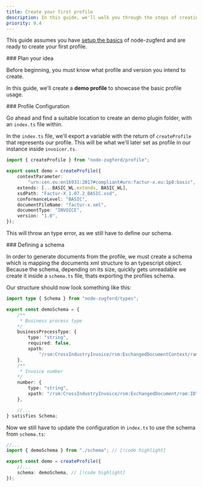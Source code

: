 ```yaml
---
title: Create your first profile
description: In this guide, we'll walk you through the steps of creating your first node-zugferd profile.
priority: 0.4
---
```


<Callout type="warn">This guide assumes you have [setup the basics](/docs/basic-usage)
of node-zugferd and are ready to create your first profile.</Callout>

<Steps>

<Step>
### Plan your idea

Before beginning, you must know what profile and version you intend to create.

In this guide, we'll create a **demo profile** to showcase the basic profile usage.
</Step>

<Step>
### Profile Configuration

Go ahead and find a suitable location to create an demo plugin folder, with an `index.ts` file within.

<Files>
    <Folder name="demo-profile" defaultOpen>
        <File name="index.ts" />
    </Folder>
</Files>

In the `index.ts` file, we'll export a variable with the return of `createProfile` that represents our profile. This will be what we'll later set as profile in our instance inside `invoicer.ts`.

```ts title="index.ts"
import { createProfile } from "node-zugferd/profile";

export const demo = createProfile({
    contextParameter:
		"urn:cen.eu:en16931:2017#compliant#urn:factur-x.eu:1p0:basic",
	extends: [...BASIC_WL.extends, BASIC_WL],
	xsdPath: "Factur-X_1.07.2_BASIC.xsd",
	conformanceLevel: "BASIC",
	documentFileName: "factur-x.xml",
	documentType: "INVOICE",
	version: "1.0",
});
```

This will throw an type error, as we still have to define our schema.

</Step>

<Step>
### Defining a schema

In order to generate documents from the profile, we must create a schema which is mapping the documents xml structure to an typescript object.
Because the schema, depending on its size, quickly gets unreadable we create it inside a `schema.ts` file, thats exporting the profiles schema.

Our structure should now look something like this:

<Files>
    <Folder name="demo-profile" defaultOpen>
        <File name="index.ts" />
        <File name="schema.ts" />
    </Folder>
</Files>

```ts title="schema.ts"
import type { Schema } from "node-zugferd/types";

export const demoSchema = {
    /**
     * Business process type
    */
    businessProcessType: {
		type: "string",
		required: false,
		xpath:
			"/rsm:CrossIndustryInvoice/rsm:ExchangedDocumentContext/ram:BusinessProcessSpecifiedDocumentContextParameter/ram:ID",
	},
    /**
     * Invoice number
    */
    number: {
		type: "string",
		xpath: "/rsm:CrossIndustryInvoice/rsm:ExchangedDocument/ram:ID",
	},

    //...
} satisfies Schema;
```

Now we still have to update the configuration in `index.ts` to use the schema from `schema.ts`:

```ts title="index.ts"
//...
import { demoSchema } from "./schema"; // [!code highlight]

export const demo = createProfile({
    //...
    schema: demoSchema, // [!code highlight]
});
```

</Step>

</Steps>